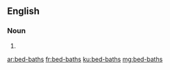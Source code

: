 ==English==

===Noun===
{{head|en|noun plural form}}

# {{plural of|bed-bath|lang=en}}

[[ar:bed-baths]]
[[fr:bed-baths]]
[[ku:bed-baths]]
[[mg:bed-baths]]